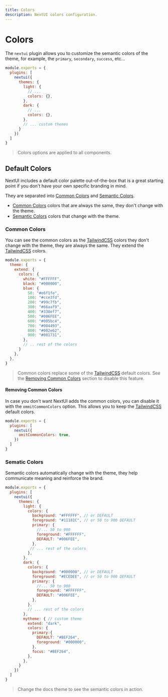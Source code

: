 ```yaml
---
title: Colors
description: NextUI colors configuration.
---
```


# Colors

The `nextui` plugin allows you to customize the semantic colors of the theme, for example, the `primary`,
`secondary`, `success`, etc...

```js {7,11}
module.exports = {
  plugins: [
    nextui({
      themes: {
        light: {
          // ...
          colors: {},
        },
        dark: {
          // ...
          colors: {},
        },
        // ... custom themes
      }
    })
  ]
}
```

> Colors options are applied to all components.

## Default Colors

NextUI includes a default color palette out-of-the-box that is a great starting point if you don't have your 
own specific branding in mind.

They are separated into [Common Colors](#common-colors) and [Semantic Colors](#semantic-colors).

- [Common Colors](#common-colors) colors that are always the same, they don't change with the theme.
- [Semantic Colors](#semantic-colors) colors that change with the theme.

### Common Colors

You can see the common colors as the [TailwindCSS](https://tailwindcss.com/docs/customizing-colors) colors
they don't change with the theme, they are always the same. They extend the [TailwindCSS](https://tailwindcss.com/docs/customizing-colors) colors.

```js
module.exports = {
  theme: {
    extend: {
      colors: {
        white: "#FFFFFF",
        black: "#000000",
        blue: {
          50: "#e6f1fe",
          100: "#cce3fd",
          200: "#99c7fb",
          300: "#66aaf9",
          400: "#338ef7",
          500: "#006FEE",
          600: "#005bc4",
          700: "#004493",
          800: "#002e62",
          900: "#001731",
        },
        // .. rest of the colors 
      }
    },
  },
}
```

> Common colors replace some of the [TailwindCSS](https://tailwindcss.com/docs/customizing-colors) default colors. 
> See the [Removing Common Colors](#removing-common-colors) section to disable this feature.

<CommonColors />

#### Removing Common Colors

In case you don't want NextUI adds the common colors, you can disable it with the `ommitCommonColors` option. This
allows you to keep the [TailwindCSS](https://tailwindcss.com/docs/customizing-colors) default colors.

```js {4}
module.exports = {
  plugins: [
    nextui({
      omitCommonColors: true,
    })
  ]
}
```

### Sematic Colors

Semantic colors automatically change with the theme, they help communicate meaning and reinforce the brand.

```js {7-13,19-25,32-36}
module.exports = {
  plugins: [
    nextui({
      themes: {
        light: {
          colors: {
            background: "#FFFFFF", // or DEFAULT
            foreground: "#11181C", // or 50 to 900 DEFAULT
            primary: {
              //... 50 to 900
              foreground: "#FFFFFF",
              DEFAULT: "#006FEE",
            },
           // ... rest of the colors
          },
        },
        dark: {
          colors: {
            background: "#000000", // or DEFAULT
            foreground: "#ECEDEE", // or 50 to 900 DEFAULT
            primary: {
              //... 50 to 900
              foreground: "#FFFFFF",
              DEFAULT: "#006FEE",
            },
          },
          // ... rest of the colors
        },
        mytheme: { // custom theme
          extend: "dark", 
          colors: {
            primary:{
              DEFAULT: "#BEF264",
              foreground: "#000000",
            },
            focus: "#BEF264",
          },
        },
      }
    })
  ]
}
```

<Blockquote className="flex items-center gap-2">
  Change the docs theme to see the semantic colors in action.
  <ThemeSwitch/>
</Blockquote>

<SemanticColors />
